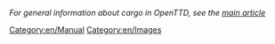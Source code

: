 
''For general information about cargo in OpenTTD, see the [[en/Manual/Base Set/Economy/Cargo|main article]]''

[[Category:en/Manual]]
[[Category:en/Images]]